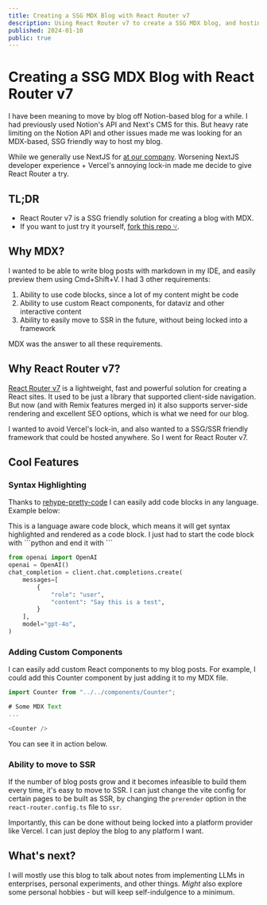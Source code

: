 ```yaml
---
title: Creating a SSG MDX Blog with React Router v7
description: Using React Router v7 to create a SSG MDX blog, and hosting it on Cloudflare Pages.
published: 2024-01-10
public: true
---
```



# Creating a SSG MDX Blog with React Router v7

I have been meaning to move by blog off Notion-based blog for a while. I had previously used Notion's API and Next's CMS for this. But heavy rate limiting on the Notion API and other issues made me was looking for an MDX-based, SSG friendly way to host my blog.

While we generally use NextJS for [at our company](https://defog.ai). Worsening NextJS developer experience + Vercel's annoying lock-in made me decide to give React Router a try.

## TL;DR
- React Router v7 is a SSG friendly solution for creating a blog with MDX.
- If you want to just try it yourself, [fork this repo ⑂](https://github.com/rishsriv/rishdotblog).

## Why MDX?
I wanted to be able to write blog posts with markdown in my IDE, and easily preview them using Cmd+Shift+V. I had 3 other requirements:
1. Ability to use code blocks, since a lot of my content might be code
2. Ability to use custom React components, for dataviz and other interactive content
3. Ability to easily move to SSR in the future, without being locked into a framework

MDX was the answer to all these requirements.

## Why React Router v7?
[React Router v7](https://reactrouter.com/) is a lightweight, fast and powerful solution for creating a React sites. It used to be just a library that supported client-side navigation. But now (and with Remix features merged in) it also supports server-side rendering and excellent SEO options, which is what we need for our blog.

I wanted to avoid Vercel's lock-in, and also wanted to a SSG/SSR friendly framework that could be hosted anywhere. So I went for React Router v7.

## Cool Features

### Syntax Highlighting
Thanks to [rehype-pretty-code](https://rehype-pretty.pages.dev/) I can easily add code blocks in any language. Example below:

This is a language aware code block, which means it will get syntax highlighted and rendered as a code block. I just had to start the code block with \```python and end it with \```

```python
from openai import OpenAI
openai = OpenAI()
chat_completion = client.chat.completions.create(
    messages=[
        {
            "role": "user",
            "content": "Say this is a test",
        }
    ],
    model="gpt-4o",
)
```

### Adding Custom Components
I can easily add custom React components to my blog posts. For example, I could add this Counter component by just adding it to my MDX file.

```javascript
import Counter from "../../components/Counter";

# Some MDX Text
...

<Counter />
```

You can see it in action below.
<Counter />

### Ability to move to SSR

If the number of blog posts grow and it becomes infeasible to build them every time, it's easy to move to SSR. I can just change the vite config for certain pages to be built as SSR, by changing the `prerender` option in the `react-router.config.ts` file to `ssr`.

Importantly, this can be done without being locked into a platform provider like Vercel. I can just deploy the blog to any platform I want.

## What's next?
I will mostly use this blog to talk about notes from implementing LLMs in enterprises, personal experiments, and other things. _Might_ also explore some personal hobbies - but will keep self-indulgence to a minimum.